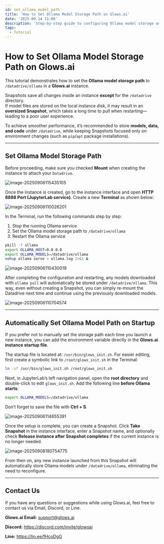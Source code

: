 ```yaml
---
id: set_ollama_model_path
title: 'How to Set Ollama Model Storage Path on Glows.ai'
date: '2025-09-14 11:00'
description: 'Step-by-step guide to configuring Ollama model storage on Glows.ai instances, ensuring models are stored in /datadrive for efficient snapshot and reuse.'
tags:
  - Tutorial
---
```


# How to Set Ollama Model Storage Path on Glows.ai

This tutorial demonstrates how to set the **Ollama model storage path** to `/datadrive/ollama` in a **Glows.ai** instance.

Snapshots save all changes inside an instance **except** for the `/datadrive` directory.  
If model files are stored on the local instance disk, it may result in an **oversized Snapshot**, which takes a long time to pull when restarting—leading to a poor user experience.

To achieve smoother performance, it’s recommended to store **models, data, and code** under `/datadrive`, while keeping Snapshots focused only on environment changes (such as `pip`/`apt` package installations).

---

## Set Ollama Model Storage Path

Before proceeding, make sure you checked **Mount** when creating the instance to attach your `Datadrive`.

![image-20250906115435105](./img/tutorials-images/Ollama/01.png)

Once the instance is created, go to the instance interface and open **HTTP 8888 Port (JupyterLab service)**. Create a new **Terminal** as shown below:

![image-20250906110026201](./img/tutorials-images/Ollama/02.png)

In the Terminal, run the following commands step by step:

1. Stop the running Ollama service
2. Set the Ollama model storage path to `/datadrive/ollama`
3. Restart the Ollama service

```bash
pkill -f ollama
export OLLAMA_HOST=0.0.0.0
export OLLAMA_MODELS=/datadrive/ollama
nohup ollama serve > ollama.log 2>&1 &
```

![image-20250906110430019](./img/tutorials-images/Ollama/03.png)

After completing the configuration and restarting, any models downloaded with `ollama pull` will automatically be stored under `/datadrive/ollama`.
This way, even without creating a Snapshot, you can simply re-mount the Datadrive next time and continue using the previously downloaded models.

![image-20250906110704574](./img/tutorials-images/Ollama/04.png)

---

## Automatically Set Ollama Model Path on Startup

If you prefer not to manually set the storage path each time you launch a new instance, you can add the environment variable directly in the **Glows.ai instance startup file**.

The startup file is located at: `/usr/bin/glows_init.sh`.
For easier editing, first create a symbolic link to `/root/glows_init.sh` in the Terminal:

```bash
ln -sf /usr/bin/glows_init.sh /root/glows_init.sh
```

Next, in JupyterLab’s left navigation panel, open the **root directory** and double-click to edit `glows_init.sh`.
Add the following line **before Ollama starts**:

```bash
export OLLAMA_MODELS=/datadrive/ollama
```

Don’t forget to save the file with **Ctrl + S**.

![image-20250906114655391](./img/tutorials-images/Ollama/05.png)

Once the setup is complete, you can create a Snapshot.
Click **Take Snapshot** in the instance interface, enter a Snapshot name, and optionally check **Release instance after Snapshot completes** if the current instance is no longer needed.

![image-20250908180754775](./img/tutorials-images/Ollama/06.png)

From then on, any new instance launched from this Snapshot will automatically store Ollama models under `/datadrive/ollama`, eliminating the need to reconfigure.

---

## Contact Us

If you have any questions or suggestions while using Glows.ai, feel free to contact us via Email, Discord, or Line.

**Glows.ai Email:** support@glows.ai

**Discord:** https://discord.com/invite/glowsai

**Line:** https://lin.ee/fHcoDgG
